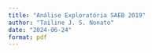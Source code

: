 ```yaml
---
title: "Análise Exploratória SAEB 2019"
author: "Tailine J. S. Nonato"
date: "2024-06-24"
format: pdf
---
```



